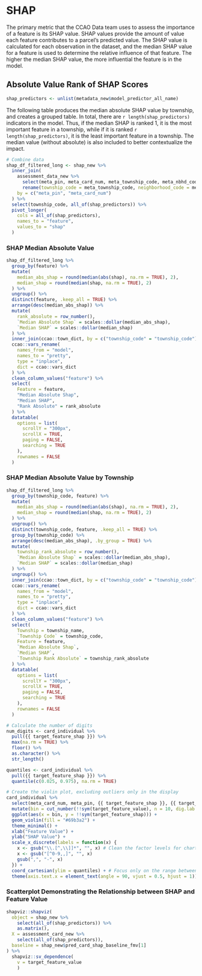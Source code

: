 

# SHAP

The primary metric that the CCAO Data team uses to assess the importance of a feature is its SHAP value. SHAP values provide the amount of value each feature contributes to a parcel's predicted value. The SHAP value is calculated for each observation in the dataset, and the median SHAP value for a feature is used to determine the relative influence of that feature. The higher the median SHAP value, the more influential the feature is in the model.

## Absolute Value Rank of SHAP Scores

```r
shap_predictors <- unlist(metadata_new$model_predictor_all_name)
```

The following table produces the median absolute SHAP value by township, and creates a grouped table. In total, there are `r length(shap_predictors)` indicators in the model. Thus, if the median SHAP is ranked 1, it is the most important feature in a township, while if it is ranked `r length(shap_predictors)`, it is the least important feature in a township. The median value (without absolute) is also included to better contextualize the impact.


```r
# Combine data
shap_df_filtered_long <- shap_new %>%
  inner_join(
    assessment_data_new %>%
      select(meta_pin, meta_card_num, meta_township_code, meta_nbhd_code) %>%
      rename(township_code = meta_township_code, neighborhood_code = meta_nbhd_code),
    by = c("meta_pin", "meta_card_num")
  ) %>%
  select(township_code, all_of(shap_predictors)) %>%
  pivot_longer(
    cols = all_of(shap_predictors),
    names_to = "feature",
    values_to = "shap"
  )
```

### SHAP Median Absolute Value
```r
shap_df_filtered_long %>%
  group_by(feature) %>%
  mutate(
    median_abs_shap = round(median(abs(shap), na.rm = TRUE), 2),
    median_shap = round(median(shap, na.rm = TRUE), 2)
  ) %>%
  ungroup() %>%
  distinct(feature, .keep_all = TRUE) %>%
  arrange(desc(median_abs_shap)) %>%
  mutate(
    rank_absolute = row_number(),
    `Median Absolute Shap` = scales::dollar(median_abs_shap),
    `Median SHAP` = scales::dollar(median_shap)
  ) %>%
  inner_join(ccao::town_dict, by = c("township_code" = "township_code")) %>%
  ccao::vars_rename(
    names_from = "model",
    names_to = "pretty",
    type = "inplace",
    dict = ccao::vars_dict
  ) %>%
  clean_column_values("feature") %>%
  select(
    Feature = feature,
    "Median Absolute Shap",
    "Median SHAP",
    "Rank Absolute" = rank_absolute
  ) %>%
  datatable(
    options = list(
      scrollY = "300px",
      scrollX = TRUE,
      paging = FALSE,
      searching = TRUE
    ),
    rownames = FALSE
  )
```

### SHAP Median Absolute Value by Township
```r
shap_df_filtered_long %>%
  group_by(township_code, feature) %>%
  mutate(
    median_abs_shap = round(median(abs(shap), na.rm = TRUE), 2),
    median_shap = round(median(shap, na.rm = TRUE), 2)
  ) %>%
  ungroup() %>%
  distinct(township_code, feature, .keep_all = TRUE) %>%
  group_by(township_code) %>%
  arrange(desc(median_abs_shap), .by_group = TRUE) %>%
  mutate(
    township_rank_absolute = row_number(),
    `Median Absolute Shap` = scales::dollar(median_abs_shap),
    `Median SHAP` = scales::dollar(median_shap)
  ) %>%
  ungroup() %>%
  inner_join(ccao::town_dict, by = c("township_code" = "township_code")) %>%
  ccao::vars_rename(
    names_from = "model",
    names_to = "pretty",
    type = "inplace",
    dict = ccao::vars_dict
  ) %>%
  clean_column_values("feature") %>%
  select(
    Township = township_name,
    `Township Code` = township_code,
    Feature = feature,
    `Median Absolute Shap`,
    `Median SHAP`,
    `Township Rank Absolute` = township_rank_absolute
  ) %>%
  datatable(
    options = list(
      scrollY = "300px",
      scrollX = TRUE,
      paging = FALSE,
      searching = TRUE
    ),
    rownames = FALSE
  )
```


```r
# Calculate the number of digits
num_digits <- card_individual %>%
  pull({{ target_feature_shap }}) %>%
  max(na.rm = TRUE) %>%
  floor() %>%
  as.character() %>%
  str_length()

quantiles <- card_individual %>%
  pull({{ target_feature_shap }}) %>%
  quantile(c(0.025, 0.975), na.rm = TRUE)

# Create the violin plot, excluding outliers only in the display
card_individual %>%
  select(meta_card_num, meta_pin, {{ target_feature_shap }}, {{ target_feature_value }}) %>%
  mutate(bin = cut_number(!!sym(target_feature_value), n = 10, dig.lab = num_digits)) %>%
  ggplot(aes(x = bin, y = !!sym(target_feature_shap))) +
  geom_violin(fill = "#69b3a2") +
  theme_minimal() +
  xlab("Feature Value") +
  ylab("SHAP Value") +
  scale_x_discrete(labels = function(x) {
    x <- gsub("\\.[^,\\]]*", "", x) # Clean the factor levels for chart
    x <- gsub("[^0-9,,]", "", x)
    gsub(",", "-", x)
  }) +
  coord_cartesian(ylim = quantiles) + # Focus only on the range between the 2.5% and 97.5% quantiles
  theme(axis.text.x = element_text(angle = 90, vjust = 0.5, hjust = 1))
```

### Scatterplot Demonstrating the Relationship between SHAP and Feature Value

```r
shapviz::shapviz(
  object = shap_new %>%
    select(all_of(shap_predictors)) %>%
    as.matrix(),
  X = assessment_card_new %>%
    select(all_of(shap_predictors)),
  baseline = shap_new$pred_card_shap_baseline_fmv[1]
) %>%
  shapviz::sv_dependence(
    v = target_feature_value
    )
```
